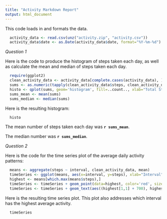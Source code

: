 ```yaml
---
title: "Activity Markdown Report"
output: html_document
---
```


This code loads in and formats the data.

```r
  activity_data <- read.csv(unz("activity.zip", "activity.csv"))
  activity_data$date <- as.Date(activity_data$date, format="%Y-%m-%d")
```

*Question 1*

Here is the code to produce the histogram of steps taken each day, as well as calculate the mean and median of steps taken each day.

```r
  require(ggplot2)
  clean_activity_data <- activity_data[complete.cases(activity_data), ]
  sums <- as.numeric(tapply(clean_activity_data$steps, clean_activity_data$date, FUN=sum))
  histo <- qplot(sums, geom='histogram', fill=..count.., xlab="Total Steps", ylab="Number of Days")
  sums_mean <- mean(sums)
  sums_median <- median(sums)
```

Here is the resulting histogram:

```r
  histo
```

The mean number of steps taken each day was **`r sums_mean`**.

The median number was **`r sums_median`**.

*Question 2*

Here is the code for the time series plot of the average daily activity patterns:

```r
  means <- aggregate(steps ~ interval, clean_activity_data, mean)
  timeSeries <- ggplot(means, aes(x=interval, y=steps), xlab="Interval", ylab="Avg. Number of Steps Taken") + geom_line()
  highest <- means[which.max(means$steps),]
  timeSeries <- timeSeries + geom_point(data=highest, color='red', size=4)
  timeSeries <- timeSeries + geom_text(aes((highest[1,1] + 700), highest[1,2], label=paste("Most Active Interval is #", as.character(highest[1,1]))))
```

Here is the resulting time series plot. This plot also addresses which interval has the highest average activity.

```r
  timeSeries
```



